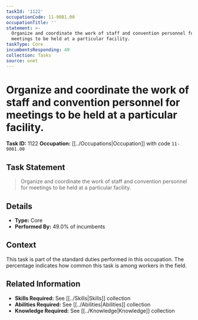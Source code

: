 ```yaml
---
taskId: '1122'
occupationCode: 11-9081.00
occupationTitle: ''
statement: >-
  Organize and coordinate the work of staff and convention personnel for
  meetings to be held at a particular facility.
taskType: Core
incumbentsResponding: 49
collection: Tasks
source: onet
---
```

# Organize and coordinate the work of staff and convention personnel for meetings to be held at a particular facility.

**Task ID:** 1122
**Occupation:** [[../Occupations|Occupation]] with code `11-9081.00`

## Task Statement

> Organize and coordinate the work of staff and convention personnel for meetings to be held at a particular facility.

## Details

- **Type:** Core
- **Performed By:** 49.0% of incumbents

## Context

This task is part of the standard duties performed in this occupation. The percentage indicates how common this task is among workers in the field.

## Related Information

- **Skills Required:** See [[../Skills|Skills]] collection
- **Abilities Required:** See [[../Abilities|Abilities]] collection
- **Knowledge Required:** See [[../Knowledge|Knowledge]] collection

